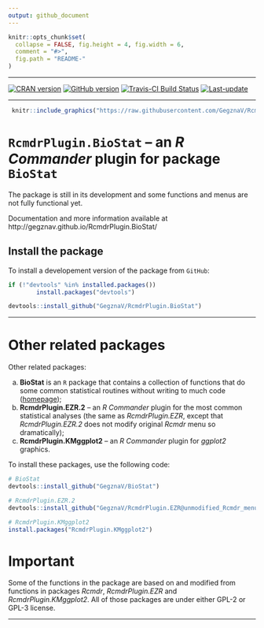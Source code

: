 ```yaml
---
output: github_document
---
```


<!-- README.md is generated from README.Rmd. Please edit that file -->
 
```r
knitr::opts_chunk$set(
  collapse = FALSE, fig.height = 4, fig.width = 6,
  comment = "#>",
  fig.path = "README-"
)
```

***

[![CRAN version](http://www.r-pkg.org/badges/version/RcmdrPlugin.BioStat)](https://cran.rstudio.com/web/packages/RcmdrPlugin.BioStat/index.html)
[![GitHub version](https://img.shields.io/badge/GitHub-v`r packageVersion("RcmdrPlugin.BioStat")`-brightgreen.svg)](https://github.com/GegznaV/RcmdrPlugin.BioStat)
[![Travis-CI Build Status](https://travis-ci.org/GegznaV/RcmdrPlugin.BioStat.png?branch=master)](https://travis-ci.org/GegznaV/RcmdrPlugin.BioStat)
[![Last-update](https://img.shields.io/badge/last%20update-`r gsub('-', '--', Sys.Date())`-yellowgreen.svg)](/commits/master)

***

```r
 knitr::include_graphics("https://raw.githubusercontent.com/GegznaV/RcmdrPlugin.BioStat/master/docs/logo.png") 
``` 
 


`RcmdrPlugin.BioStat` -- an *R Commander* plugin for package `BioStat` 
==============================================================================


The package is still in its development and some functions and menus are not fully functional yet. 

Documentation and more information available at http://gegznav.github.io/RcmdrPlugin.BioStat/


## Install the package

To install a developement version of the package from `GitHub`:

```r
if (!"devtools" %in% installed.packages())
        install.packages("devtools")

devtools::install_github("GegznaV/RcmdrPlugin.BioStat")
```



***

# Other related packages

Other related packages:

a. **BioStat** is an `R` package that contains a collection of functions that 
do some common statistical routines without writing to much code 
([homepage](https://gegznav.github.io/BioStat/));
b. **RcmdrPlugin.EZR.2** -- an *R Commander* plugin for the most common statistical analyses (the same as *RcmdrPlugin.EZR*, except that *RcmdrPlugin.EZR.2* does not modify original *Rcmdr* menu so dramatically);
c. **RcmdrPlugin.KMggplot2** -- an *R Commander* plugin for *ggplot2* graphics.


To install these packages, use the following code:


```r
# BioStat
devtools::install_github("GegznaV/BioStat")

# RcmdrPlugin.EZR.2
devtools::install_github("GegznaV/RcmdrPlugin.EZR@unmodified_Rcmdr_menu")

# RcmdrPlugin.KMggplot2
install.packages("RcmdrPlugin.KMggplot2")
```

# Important

Some of the functions in the package are based on and modified from functions 
in packages *Rcmdr*, *RcmdrPlugin.EZR* and *RcmdrPlugin.KMggplot2*. All of 
those packages are under either GPL-2 or GPL-3 license.

***

<!-- [![Travis-CI Build Status]
(https://travis-ci.org/GegznaV/RcmdrPlugin.BioStat.png?branch=master)]
(https://travis-ci.org/GegznaV/RcmdrPlugin.BioStat) -->
<!-- [![codecov.io]
(https://codecov.io/github/GegznaV/RcmdrPlugin.BioStat/coverage.svg?branch=master)]
(https://codecov.io/github/GegznaV/RcmdrPlugin.BioStat?branch=master) -->

<!-- * * * -->

<!--  <p align="right"> </p>     -->